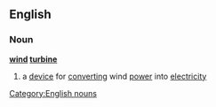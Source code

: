 ==English==
===Noun===
{{wikipedia}}
'''[[wind]] [[turbine]]'''
#a [[device]] for [[converting]] wind [[power]] into [[electricity]]
[[Category:English nouns]]